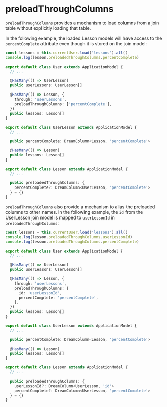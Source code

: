 # preloadThroughColumns

`preloadThroughColumns` provides a mechanism to load columns from a join table without explicitly loading that table.

In the following example, the loaded Lesson models will have access to the `percentComplete` attribute even though it is stored on the join model:

```typescript
const lessons = this.currentUser.load('lessons').all()
console.log(lesson.preloadedThroughColumns.percentComplete)

export default class User extends ApplicationModel {
  // ...

  @HasMany(() => UserLesson)
  public userLessons: UserLesson[]

  @HasMany(() => Lesson, {
    through: 'userLessons',
    preloadThroughColumns: ['percentComplete'],
  })
  public lessons: Lesson[]
}

export default class UserLesson extends ApplicationModel {
  // ...

  public percentComplete: DreamColumn<Lesson, 'percentComplete'>

  @HasMany(() => Lesson)
  public lessons: Lesson[]
}

export default class Lesson extends ApplicationModel {
  // ...

  public preloadedThroughColumns: {
    percentComplete?: DreamColumn<UserLesson, 'percentComplete'>
  } = {}
}
```

`preloadThroughColumns` also provide a mechanism to alias the preloaded columns to other names. In the following example, the `id` from the UserLesson join model is mapped to `userLessonId` in `preloadedThroughColumns`:

```typescript
const lessons = this.currentUser.load('lessons').all()
console.log(lesson.preloadedThroughColumns.userLessonId)
console.log(lesson.preloadedThroughColumns.percentComplete)

export default class User extends ApplicationModel {
  // ...

  @HasMany(() => UserLesson)
  public userLessons: UserLesson[]

  @HasMany(() => Lesson, {
    through: 'userLessons',
    preloadThroughColumns: {
      id: 'userLessonId',
      percentComplete: 'percentComplete',
    },
  })
  public lessons: Lesson[]
}

export default class UserLesson extends ApplicationModel {
  // ...

  public percentComplete: DreamColumn<Lesson, 'percentComplete'>

  @HasMany(() => Lesson)
  public lessons: Lesson[]
}

export default class Lesson extends ApplicationModel {
  // ...

  public preloadedThroughColumns: {
    userLessonId?: DreamColumn<UserLesson, 'id'>
    percentComplete?: DreamColumn<UserLesson, 'percentComplete'>
  } = {}
}
```
